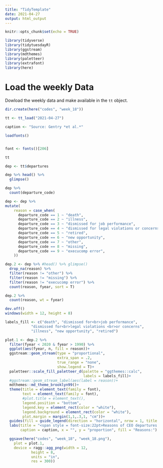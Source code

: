 ```yaml
---
title: "TidyTemplate"
date: 2021-04-27
output: html_output
---
```


```r

knitr::opts_chunk$set(echo = TRUE)

library(tidyverse)
library(tidytuesdayR)
library(ggstream)
library(mdthemes)
library(paletteer)
library(extrafont)
library(here)

```

# Load the weekly Data

Dowload the weekly data and make available in the `tt` object.

```r
dir.create(here("codes", "week_18"))

tt <- tt_load("2021-04-27")

caption <- "Source: Gentry *et al.*"

loadfonts()


font <- fonts()[206]
```


```r

tt

```


```r
dep <- tt$departures

dep %>% head() %>% 
  glimpse()
```


```r
dep %>% 
  count(departure_code)

dep <- dep %>% 
mutate(
    reason = case_when(
      departure_code == 1 ~ "death",
      departure_code == 2 ~ "illness",
      departure_code == 3 ~ "dismissed for job performance",
      departure_code == 4 ~ "dismissed for legal violations or concerns",
      departure_code == 5 ~ "retired",
      departure_code == 6 ~ "new opportunity",
      departure_code == 7 ~ "other",
      departure_code == 8 ~ "missing",
      departure_code == 9 ~ "execucomp error",
    ))

dep.2 <- dep %>% #head() %>% glimpse()
  drop_na(reason) %>% 
  filter(reason != "other") %>% 
  filter(reason != "missing") %>% 
  filter(reason != "execucomp error") %>% 
  count(reason, fyear, sort = T)

dep.2 %>% 
  count(reason, wt = fyear)
```


```r
dev.off()
windows(width = 12, height = 8)

labels_fill <- c("death", "dismissed for<br>job performance", 
            "dismissed for<br>legal violations <br>or concerns",
            "illness", "new opportunity", "retired")

plot.1 <- dep.2 %>% 
  filter(fyear < 2020 & fyear > 1990) %>% 
  ggplot(aes(fyear, n, fill = reason))+
  ggstream::geom_stream(type = "proportional",
                        extra_span = .2, 
                        true_range = "none", 
                        show.legend = T)+
  paletteer::scale_fill_paletteer_d(palette = "ggthemes::calc",
                                    labels = labels_fill)+
  #ggstream::geom_stream_label(aes(label = reason))+
  mdthemes::md_theme_brooklyn99()+
  theme(title = element_text(family = font),
        text = element_text(family = font),
        #plot.title = element_text(),
        legend.position = "bottom",
        legend.key = element_rect(color = "white"),
        legend.background = element_rect(color = "white"),
        plot.margin = margin(1,1,.3,1, "cm"))+
  guides(fill = guide_legend(direction = "horizontal", nrow = 1, title.position = "top"))+
  labs(title = "<span style = font-size:22pt>Reasons of CEO departures from 1.500 firms\n\n</span>",
       caption = caption, x = "", y = "proportion", fill = "Reasons:")

```

```r
  ggsave(here("codes", "week_18", "week_18.png"),
    plot = plot.1,
    device = ragg::agg_png(width = 12, 
            height = 8, 
            units = "in", 
            res = 300))
```


